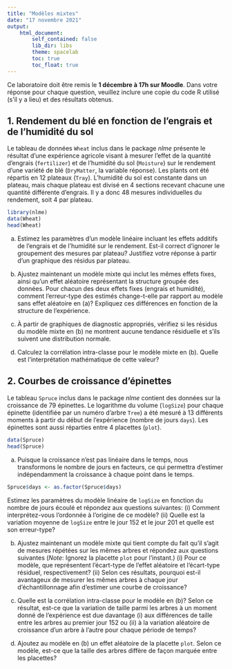 ```yaml
---
title: "Modèles mixtes"
date: "17 novembre 2021"
output: 
    html_document:
        self_contained: false
        lib_dir: libs
        theme: spacelab
        toc: true
        toc_float: true
---
```


Ce laboratoire doit être remis le **1 décembre à 17h sur Moodle**. Dans votre réponse pour chaque question, veuillez inclure une copie du code R utilisé (s'il y a lieu) et des résultats obtenus. 


## 1. Rendement du blé en fonction de l'engrais et de l'humidité du sol

Le tableau de données `Wheat` inclus dans le package *nlme* présente le résultat d'une expérience agricole visant à mesurer l'effet de la quantité d'engrais (`fertilizer`) et de l'humidité du sol (`Moisture`) sur le rendement d'une variété de blé (`DryMatter`, la variable réponse). Les plants ont été répartis en 12 plateaux (`Tray`). L'humidité du sol est constante dans un plateau, mais chaque plateau est divisé en 4 sections recevant chacune une quantité différente d'engrais. Il y a donc 48 mesures individuelles du rendement, soit 4 par plateau.

```r
library(nlme)
data(Wheat)
head(Wheat)
```

(a) Estimez les paramètres d'un modèle linéaire incluant les effets additifs de l'engrais et de l'humidité sur le rendement. Est-il correct d'ignorer le groupement des mesures par plateau? Justifiez votre réponse à partir d'un graphique des résidus par plateau. 

(b) Ajustez maintenant un modèle mixte qui inclut les mêmes effets fixes, ainsi qu'un effet aléatoire représentant la structure groupée des données. Pour chacun des deux effets fixes (engrais et humidité), comment l'erreur-type des estimés change-t-elle par rapport au modèle sans effet aléatoire en (a)? Expliquez ces différences en fonction de la structure de l'expérience. 

(c) À partir de graphiques de diagnostic appropriés, vérifiez si les résidus du modèle mixte en (b) ne montrent aucune tendance résiduelle et s'ils suivent une distribution normale.

(d) Calculez la corrélation intra-classe pour le modèle mixte en (b). Quelle est l'interprétation mathématique de cette valeur?


## 2. Courbes de croissance d'épinettes

Le tableau `Spruce` inclus dans le package *nlme* contient des données sur la croissance de 79 épinettes. Le logarithme du volume (`logSize`) pour chaque épinette (identifiée par un numéro d'arbre `Tree`) a été mesuré à 13 différents moments à partir du début de l'expérience (nombre de jours `days`). Les épinettes sont aussi réparties entre 4 placettes (`plot`).

```r
data(Spruce)
head(Spruce)
```

(a) Puisque la croissance n'est pas linéaire dans le temps, nous transformons le nombre de jours en facteurs, ce qui permettra d'estimer indépendamment la croissance à chaque point dans le temps.

```r
Spruce$days <- as.factor(Spruce$days)
```

Estimez les paramètres du modèle linéaire de `logSize` en fonction du nombre de jours écoulé et répondez aux questions suivantes: (i) Comment interprétez-vous l'ordonnée à l'origine de ce modèle? (ii) Quelle est la variation moyenne de `logSize` entre le jour 152 et le jour 201 et quelle est son erreur-type?

(b) Ajustez maintenant un modèle mixte qui tient compte du fait qu'il s'agit de mesures répétées sur les mêmes arbres et répondez aux questions suivantes (*Note*: Ignorez la placette `plot` pour l'instant.) (i) Pour ce modèle, que représentent l'écart-type de l'effet aléatoire et l'écart-type résiduel, respectivement? (ii) Selon ces résultats, pourquoi est-il avantageux de mesurer les mêmes arbres à chaque jour d'échantillonnage afin d'estimer une courbe de croissance?

(c) Quelle est la corrélation intra-classe pour le modèle en (b)? Selon ce résultat, est-ce que la variation de taille parmi les arbres à un moment donné de l'expérience est due davantage (i) aux différences de taille entre les arbres au premier jour 152 ou (ii) à la variation aléatoire de croissance d'un arbre à l'autre pour chaque période de temps?

(d) Ajoutez au modèle en (b) un effet aléatoire de la placette `plot`. Selon ce modèle, est-ce que la taille des arbres diffère de façon marquée entre les placettes? 